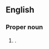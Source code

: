 ==English==
{{wikipedia}}

===Proper noun===
{{en-proper noun|head=[[south|South]] [[Sulawesi]]}}

# {{place|en|province|c/Indonesia}}.